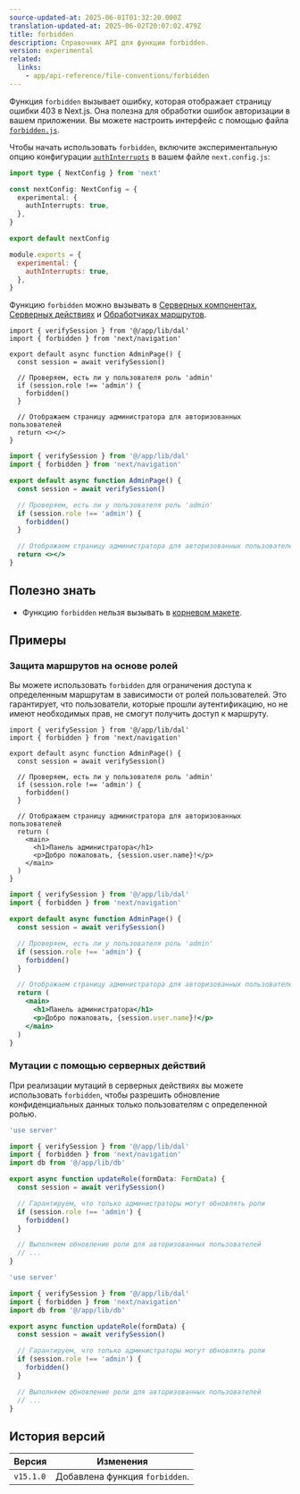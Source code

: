 ```yaml
---
source-updated-at: 2025-06-01T01:32:20.000Z
translation-updated-at: 2025-06-02T20:07:02.479Z
title: forbidden
description: Справочник API для функции forbidden.
version: experimental
related:
  links:
    - app/api-reference/file-conventions/forbidden
---
```


Функция `forbidden` вызывает ошибку, которая отображает страницу ошибки 403 в Next.js. Она полезна для обработки ошибок авторизации в вашем приложении. Вы можете настроить интерфейс с помощью файла [`forbidden.js`](/docs/app/api-reference/file-conventions/forbidden).

Чтобы начать использовать `forbidden`, включите экспериментальную опцию конфигурации [`authInterrupts`](/docs/app/api-reference/config/next-config-js/authInterrupts) в вашем файле `next.config.js`:

```ts filename="next.config.ts" switcher
import type { NextConfig } from 'next'

const nextConfig: NextConfig = {
  experimental: {
    authInterrupts: true,
  },
}

export default nextConfig
```

```js filename="next.config.js" switcher
module.exports = {
  experimental: {
    authInterrupts: true,
  },
}
```

Функцию `forbidden` можно вызывать в [Серверных компонентах](/docs/app/getting-started/server-and-client-components), [Серверных действиях](/docs/app/building-your-application/data-fetching/server-actions-and-mutations) и [Обработчиках маршрутов](/docs/app/building-your-application/routing/route-handlers).

```tsx filename="app/auth/page.tsx" switcher
import { verifySession } from '@/app/lib/dal'
import { forbidden } from 'next/navigation'

export default async function AdminPage() {
  const session = await verifySession()

  // Проверяем, есть ли у пользователя роль 'admin'
  if (session.role !== 'admin') {
    forbidden()
  }

  // Отображаем страницу администратора для авторизованных пользователей
  return <></>
}
```

```jsx filename="app/auth/page.js" switcher
import { verifySession } from '@/app/lib/dal'
import { forbidden } from 'next/navigation'

export default async function AdminPage() {
  const session = await verifySession()

  // Проверяем, есть ли у пользователя роль 'admin'
  if (session.role !== 'admin') {
    forbidden()
  }

  // Отображаем страницу администратора для авторизованных пользователей
  return <></>
}
```

## Полезно знать

- Функцию `forbidden` нельзя вызывать в [корневом макете](/docs/app/api-reference/file-conventions/layout#root-layout).

## Примеры

### Защита маршрутов на основе ролей

Вы можете использовать `forbidden` для ограничения доступа к определенным маршрутам в зависимости от ролей пользователей. Это гарантирует, что пользователи, которые прошли аутентификацию, но не имеют необходимых прав, не смогут получить доступ к маршруту.

```tsx filename="app/admin/page.tsx" switcher
import { verifySession } from '@/app/lib/dal'
import { forbidden } from 'next/navigation'

export default async function AdminPage() {
  const session = await verifySession()

  // Проверяем, есть ли у пользователя роль 'admin'
  if (session.role !== 'admin') {
    forbidden()
  }

  // Отображаем страницу администратора для авторизованных пользователей
  return (
    <main>
      <h1>Панель администратора</h1>
      <p>Добро пожаловать, {session.user.name}!</p>
    </main>
  )
}
```

```jsx filename="app/admin/page.js" switcher
import { verifySession } from '@/app/lib/dal'
import { forbidden } from 'next/navigation'

export default async function AdminPage() {
  const session = await verifySession()

  // Проверяем, есть ли у пользователя роль 'admin'
  if (session.role !== 'admin') {
    forbidden()
  }

  // Отображаем страницу администратора для авторизованных пользователей
  return (
    <main>
      <h1>Панель администратора</h1>
      <p>Добро пожаловать, {session.user.name}!</p>
    </main>
  )
}
```

### Мутации с помощью серверных действий

При реализации мутаций в серверных действиях вы можете использовать `forbidden`, чтобы разрешить обновление конфиденциальных данных только пользователям с определенной ролью.

```ts filename="app/actions/update-role.ts" switcher
'use server'

import { verifySession } from '@/app/lib/dal'
import { forbidden } from 'next/navigation'
import db from '@/app/lib/db'

export async function updateRole(formData: FormData) {
  const session = await verifySession()

  // Гарантируем, что только администраторы могут обновлять роли
  if (session.role !== 'admin') {
    forbidden()
  }

  // Выполняем обновление роли для авторизованных пользователей
  // ...
}
```

```js filename="app/actions/update-role.js" switcher
'use server'

import { verifySession } from '@/app/lib/dal'
import { forbidden } from 'next/navigation'
import db from '@/app/lib/db'

export async function updateRole(formData) {
  const session = await verifySession()

  // Гарантируем, что только администраторы могут обновлять роли
  if (session.role !== 'admin') {
    forbidden()
  }

  // Выполняем обновление роли для авторизованных пользователей
  // ...
}
```

## История версий

| Версия    | Изменения                  |
| --------- | -------------------------- |
| `v15.1.0` | Добавлена функция `forbidden`. |